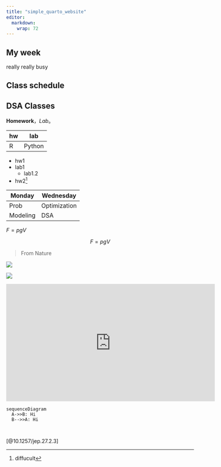 ```yaml
---
title: "simple_quarto_website"
editor: 
  markdown: 
    wrap: 72
---
```


## My week

really really busy

## Class schedule

## DSA Classes

**Homework**，*Lab*。

| hw  | lab    |
|-----|--------|
| R   | Python |

-   hw1
-   lab1
    -   lab1.2
-   hw2[^1]

[^1]: diffucult

| Monday   | Wednesday    |
|----------|--------------|
| Prob     | Optimization |
| Modeling | DSA          |

$F=pgV$

$$ F = pgV $$

> From Nature

![](images/photo2.png)

![](images/github-1.png)

<iframe width="560" height="315" src="https://www.youtube.com/embed/wAV-vbHLn3Q" frameborder="0" allowfullscreen>

</iframe>

```Mermaid
sequenceDiagram
  A->>B: Hi
  B-->>A: Hi



```

[\@10.1257/jep.27.2.3\]

